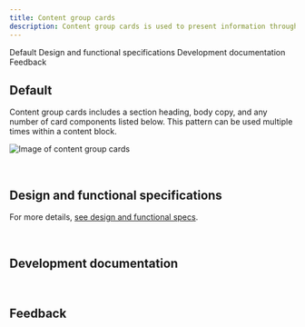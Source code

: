```yaml
---
title: Content group cards
description: Content group cards is used to present information through a group of cards with each acting as a call to action that drives to additional or supporting destinations.
---
```



<ComponentDescription name="Content group cards" type="layout" />

<AnchorLinks>

<AnchorLink>Default</AnchorLink>
<AnchorLink>Design and functional specifications</AnchorLink>
<AnchorLink>Development documentation</AnchorLink>
<AnchorLink>Feedback</AnchorLink>

</AnchorLinks>

## Default

Content group cards includes a section heading, body copy, and any number of card components listed below. This pattern can be used multiple times within a content block.

![Image of content group cards](../../images/pattern/content-group-with-cards/content-group-with-cards.jpg)

<br />

## Design and functional specifications

For more details, [see design and functional specs](https://ibm.box.com/s/5sfef66ow9ruw47qye5snhnxey0ioi6t).

<br />

## Development documentation

<ComponentStatus name="Content group cards" type="layout" />

<br />

## Feedback

<ComponentFeedback />
